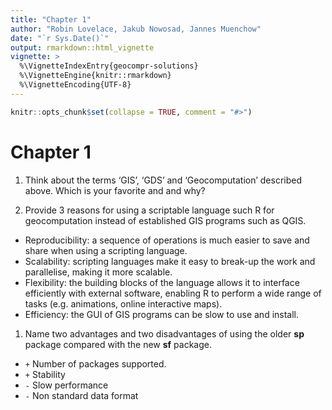 ```yaml
---
title: "Chapter 1"
author: "Robin Lovelace, Jakub Nowosad, Jannes Muenchow"
date: "`r Sys.Date()`"
output: rmarkdown::html_vignette
vignette: >
  %\VignetteIndexEntry{geocompr-solutions}
  %\VignetteEngine{knitr::rmarkdown}
  %\VignetteEncoding{UTF-8}
---
```


```r
knitr::opts_chunk$set(collapse = TRUE, comment = "#>")
```

# Chapter 1

1. Think about the terms 'GIS', 'GDS' and 'Geocomputation' described above. Which is your favorite and and why?

1. Provide 3 reasons for using a scriptable language such R for geocomputation instead of established GIS programs such as QGIS.

- Reproducibility: a sequence of operations is much easier to save and share when using a scripting language.
- Scalability: scripting languages make it easy to break-up the work and parallelise, making it more scalable.
- Flexibility: the building blocks of the language allows it to interface efficiently with external software, enabling R to perform a wide range of tasks (e.g. animations, online interactive maps).
- Efficiency: the GUI of GIS programs can be slow to use and install.

1. Name two advantages and two disadvantages of using the older **sp** package compared with the new **sf** package.

- `+` Number of packages supported.
- `+` Stability
- `-` Slow performance
- `-` Non standard data format

